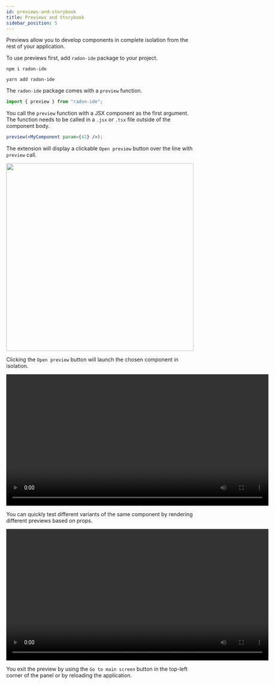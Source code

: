 ```yaml
---
id: previews-and-storybook
title: Previews and Storybook
sidebar_position: 5
---
```



Previews allow you to develop components in complete isolation from the rest of your application.

To use previews first, add `radon-ide` package to your project.

<Tabs groupId="package-managers">
  <TabItem value="npm" label="NPM">

    npm i radon-ide

  </TabItem>
  <TabItem value="yarn" label="YARN">

    yarn add radon-ide

  </TabItem>
</Tabs>

The `radon-ide` package comes with a `preview` function.

```js
import { preview } from "radon-ide";
```

You call the `preview` function with a JSX component as the first argument. The function needs to be called in a `.jsx` or `.tsx` file outside of the component body.

```jsx
preview(<MyComponent param={42} />);
```

The extension will display a clickable `Open preview` button over the line with `preview` call.

<img width="500" src="/img/docs/ide_previews.png" className="shadow-image" />

Clicking the `Open preview` button will launch the chosen component in isolation.

<video autoPlay loop width="700" controls className="shadow-image">
  <source src="/video/6_sztudio_preview.mp4" type="video/mp4" />
</video>

You can quickly test different variants of the same component by rendering different previews based on props.

<video autoPlay loop width="700" controls className="shadow-image">
  <source src="/video/ide_different_previews.mp4" type="video/mp4" />
</video>

You exit the preview by using the `Go to main screen` button in the top-left corner of the panel or by reloading the application.
